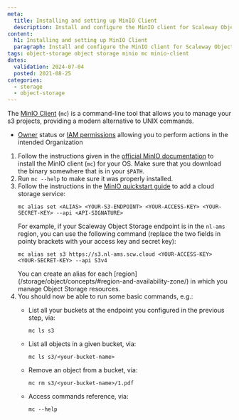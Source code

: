 ```yaml
---
meta:
  title: Installing and setting up MinIO Client
  description: Install and configure the MinIO client for Scaleway Object Storage.
content:
  h1: Installing and setting up MinIO Client
  paragraph: Install and configure the MinIO client for Scaleway Object Storage.
tags: object-storage object storage minio mc minio-client
dates:
  validation: 2024-07-04
  posted: 2021-08-25
categories:
  - storage
  - object-storage
---
```


The [MinIO Client](https://min.io/docs/minio/linux/reference/minio-mc.html/) (`mc`) is a command-line tool that allows you to manage your s3 projects, providing a modern alternative to UNIX commands.

<Macro id="requirements" />

- [Owner](/identity-and-access-management/iam/concepts/#owner) status or [IAM permissions](/identity-and-access-management/iam/concepts/#permission) allowing you to perform actions in the intended Organization


1. Follow the instructions given in the [official MinIO documentation](https://min.io/docs/minio/linux/reference/minio-mc.html#id3/) to install the MinIO client (`mc`) for your OS.
    <Message type="note">
    Make sure that you download the binary somewhere that is in your `$PATH`.
    </Message>
2. Run `mc --help` to make sure it was properly installed.
3. Follow the instructions in the [MinIO quickstart guide](https://min.io/docs/minio/linux/reference/minio-mc.html#create-an-alias-for-the-s3-compatible-service/) to add a cloud storage service:
    ```
    mc alias set <ALIAS> <YOUR-S3-ENDPOINT> <YOUR-ACCESS-KEY> <YOUR-SECRET-KEY> --api <API-SIGNATURE>
    ```
    For example, if your Scaleway Object Storage endpoint is in the `nl-ams` region, you can use the following command (replace the two fields in pointy brackets with your access key and secret key):
    ```
    mc alias set s3 https://s3.nl-ams.scw.cloud <YOUR-ACCESS-KEY> <YOUR-SECRET-KEY> --api S3v4
    ```
    <Message type="tip">
    You can create an alias for each [region](/storage/object/concepts/#region-and-availability-zone/) in which you manage Object Storage resources.
    </Message>
4. You should now be able to run some basic commands, e.g.:
    - List all your buckets at the endpoint you configured in the previous step, via:
        ```
        mc ls s3
        ```

    - List all objects in a given bucket, via:
        ```
        mc ls s3/<your-bucket-name>
        ```

    - Remove an object from a bucket, via:
        ```
        mc rm s3/<your-bucket-name>/1.pdf
        ```

    - Access commands reference, via:
        ```
        mc --help
        ```

